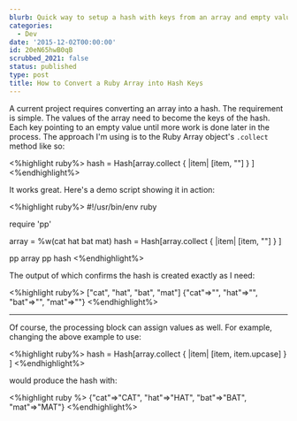 ```yaml
---
blurb: Quick way to setup a hash with keys from an array and empty values.
categories:
  - Dev
date: '2015-12-02T00:00:00'
id: 20eN65hwB0qB
scrubbed_2021: false
status: published
type: post
title: How to Convert a Ruby Array into Hash Keys
---
```


A current project requires converting an array into a hash. The requirement is simple. The values of the array need to become the keys of the hash. Each key pointing to an empty value until more work is done later in the process. The approach I'm using is to the Ruby Array object's `.collect` method like so:

<%highlight ruby%>
hash = Hash[array.collect { |item| [item, ""] } ]
<%endhighlight%>

It works great. Here's a demo script showing it in action:

<%highlight ruby%>
#!/usr/bin/env ruby

require 'pp'

array = %w(cat hat bat mat)
hash = Hash[array.collect { |item| [item, ""] } ]

pp array
pp hash
<%endhighlight%>

The output of which confirms the hash is created exactly as I need:

<%highlight ruby%>
["cat", "hat", "bat", "mat"]
{"cat"=>"", "hat"=>"", "bat"=>"", "mat"=>""}
<%endhighlight%>

---

Of course, the processing block can assign values as well. For example, changing the above example to use:

<%highlight ruby%>
hash = Hash[array.collect { |item| [item, item.upcase] } ]
<%endhighlight%>

would produce the hash with:

<%highlight ruby %>
{"cat"=>"CAT", "hat"=>"HAT", "bat"=>"BAT", "mat"=>"MAT"}
<%endhighlight%>
